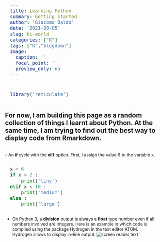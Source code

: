 ```yaml
---
title: Learning Python
summary: Getting started
author: 'Giacomo Baldo'
date: '2021-08-05'
slug: hi-world
categories: ["R"]
tags: ["R","blogdown"]
image:
  caption: ''
  focal_point: ''
  preview_only: no
---
```


<style>
pre {
  font-size: 18px;
  padding: 1rem;
  
}
</style>

```r
library('reticulate')
```

## For now, I am building this page as a random collection of things I learnt about Python. At the same time, I am trying to find out the best way to display code from Rmarkdown.
&nbsp;  
 - An **if** cycle with the **elif** option. First, I assign the value 6 to the variable x.
```python
x = 6
if x < 2 :
    print('tiny')
elif x < 10 :
    print('medium')
else :
    print('large')
```
- On Python 3, a **division** output is always a **float** type number even if all numbers involved are integers. Here is an example in which code is compiled using the package Hydrogen in the text editor ATOM. Hydrogen allows to display in-line output. 
![screen reader text](division.png "Output using Hydrogen on Atom.")
